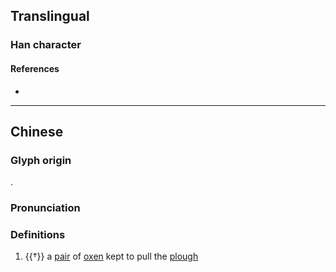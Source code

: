 {{character info}}
==Translingual==

===Han character===
{{Han char|rn=93|rad=牛|as=08|sn=12|four=27581|canj=HQBMC|ids=⿰牜具}}

====References====
* {{Han ref|kx=0702.141|hdz=31813.030|uh=728B|ud=29323|bh=DA6C|bd=55916}}

----

==Chinese==
{{zh-forms|ss=𰠱}}

===Glyph origin===
{{Han compound|牛|具|ls=psc|c1=s|c2=p|t1=cattle|no_och2=y}}.

===Pronunciation===
{{zh-pron
|m=jù
|c=
|mc=y
|oc=y
|cat=n
}}

===Definitions===
{{zh-hanzi}}

# {{†}} a [[pair]] of [[oxen]] kept to pull the [[plough]]